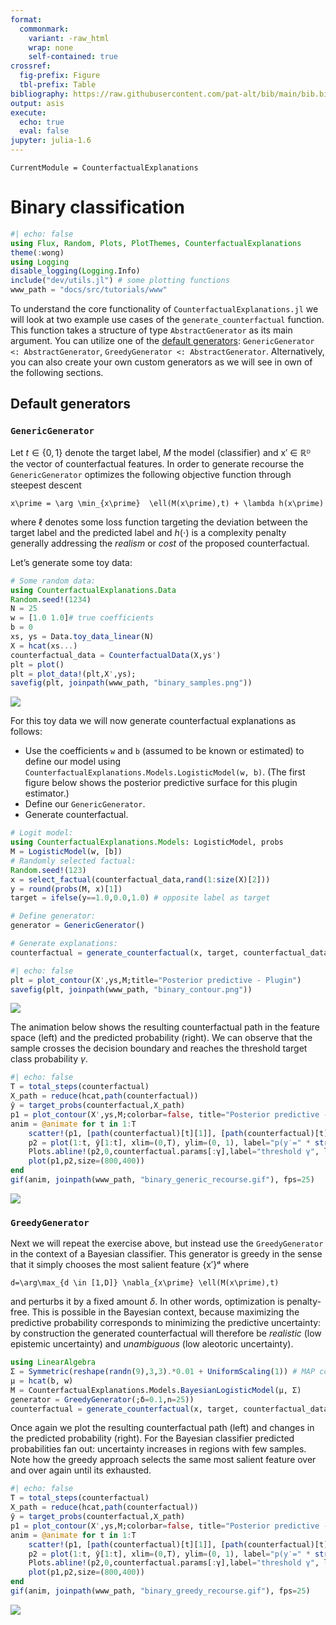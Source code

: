 ```yaml
---
format: 
  commonmark:
    variant: -raw_html
    wrap: none
    self-contained: true
crossref:
  fig-prefix: Figure
  tbl-prefix: Table
bibliography: https://raw.githubusercontent.com/pat-alt/bib/main/bib.bib
output: asis
execute: 
  echo: true
  eval: false
jupyter: julia-1.6
---
```


```@meta
CurrentModule = CounterfactualExplanations 
```

# Binary classification

```julia
#| echo: false
using Flux, Random, Plots, PlotThemes, CounterfactualExplanations
theme(:wong)
using Logging
disable_logging(Logging.Info)
include("dev/utils.jl") # some plotting functions
www_path = "docs/src/tutorials/www"
```

To understand the core functionality of `CounterfactualExplanations.jl` we will look at two example use cases of the `generate_counterfactual` function. This function takes a structure of type `AbstractGenerator` as its main argument. You can utilize one of the [default generators](#default-generators): `GenericGenerator <: AbstractGenerator`, `GreedyGenerator <: AbstractGenerator`. Alternatively, you can also create your own custom generators as we will see in own of the following sections. 

## Default generators

### `GenericGenerator`

Let $t\in\{0,1\}$ denote the target label, $M$ the model (classifier) and x′ ∈ ℝᴰ the vector of counterfactual features. In order to generate recourse the `GenericGenerator` optimizes the following objective function through steepest descent

```math
x\prime = \arg \min_{x\prime}  \ell(M(x\prime),t) + \lambda h(x\prime)
```

where $\ell$ denotes some loss function targeting the deviation between the target label and the predicted label and $h(\cdot)$ is a complexity penalty generally addressing the *realism* or *cost* of the proposed counterfactual. 

Let's generate some toy data:

```julia
# Some random data:
using CounterfactualExplanations.Data
Random.seed!(1234)
N = 25
w = [1.0 1.0]# true coefficients
b = 0
xs, ys = Data.toy_data_linear(N)
X = hcat(xs...)
counterfactual_data = CounterfactualData(X,ys')
plt = plot()
plt = plot_data!(plt,X',ys);
savefig(plt, joinpath(www_path, "binary_samples.png"))
```

![](www/binary_samples.png)

For this toy data we will now generate counterfactual explanations as follows:

- Use the coefficients `w` and `b` (assumed to be known or estimated) to define our model using `CounterfactualExplanations.Models.LogisticModel(w, b)`. (The first figure below shows the posterior predictive surface for this plugin estimator.)
- Define our `GenericGenerator`.
- Generate counterfactual.

```julia
# Logit model:
using CounterfactualExplanations.Models: LogisticModel, probs 
M = LogisticModel(w, [b])
# Randomly selected factual:
Random.seed!(123)
x = select_factual(counterfactual_data,rand(1:size(X)[2]))
y = round(probs(M, x)[1])
target = ifelse(y==1.0,0.0,1.0) # opposite label as target

# Define generator:
generator = GenericGenerator()

# Generate explanations:
counterfactual = generate_counterfactual(x, target, counterfactual_data, M, generator)
```

```julia
#| echo: false
plt = plot_contour(X',ys,M;title="Posterior predictive - Plugin")
savefig(plt, joinpath(www_path, "binary_contour.png"))
```

![](www/binary_contour.png)

The animation below shows the resulting counterfactual path in the feature space (left) and the predicted probability (right). We can observe that the sample crosses the decision boundary and reaches the threshold target class probability $\gamma$.

```julia
#| echo: false
T = total_steps(counterfactual)
X_path = reduce(hcat,path(counterfactual))
ŷ = target_probs(counterfactual,X_path)
p1 = plot_contour(X',ys,M;colorbar=false, title="Posterior predictive - Plugin")
anim = @animate for t in 1:T
    scatter!(p1, [path(counterfactual)[t][1]], [path(counterfactual)[t][2]], ms=5, color=Int(y), label="")
    p2 = plot(1:t, ŷ[1:t], xlim=(0,T), ylim=(0, 1), label="p(y′=" * string(target) * ")", title="Validity", lc=:black)
    Plots.abline!(p2,0,counterfactual.params[:γ],label="threshold γ", ls=:dash) # decision boundary
    plot(p1,p2,size=(800,400))
end
gif(anim, joinpath(www_path, "binary_generic_recourse.gif"), fps=25)
```

![](www/binary_generic_recourse.gif)

### `GreedyGenerator`

Next we will repeat the exercise above, but instead use the `GreedyGenerator` in the context of a Bayesian classifier. This generator is greedy in the sense that it simply chooses the most salient feature {x′}ᵈ where 

```math
d=\arg\max_{d \in [1,D]} \nabla_{x\prime} \ell(M(x\prime),t)
```

and perturbs it by a fixed amount $\delta$. In other words, optimization is penalty-free. This is possible in the Bayesian context, because maximizing the predictive probability corresponds to minimizing the predictive uncertainty: by construction the generated counterfactual will therefore be *realistic* (low epistemic uncertainty) and *unambiguous* (low aleotoric uncertainty).

```julia
using LinearAlgebra
Σ = Symmetric(reshape(randn(9),3,3).*0.01 + UniformScaling(1)) # MAP covariance matrix
μ = hcat(b, w)
M = CounterfactualExplanations.Models.BayesianLogisticModel(μ, Σ)
generator = GreedyGenerator(;δ=0.1,n=25))
counterfactual = generate_counterfactual(x, target, counterfactual_data, M, generator)
```

Once again we plot the resulting counterfactual path (left) and changes in the predicted probability (right). For the Bayesian classifier predicted probabilities fan out: uncertainty increases in regions with few samples. Note how the greedy approach selects the same most salient feature over and over again until its exhausted.

```julia
#| echo: false
T = total_steps(counterfactual)
X_path = reduce(hcat,path(counterfactual))
ŷ = target_probs(counterfactual,X_path)
p1 = plot_contour(X',ys,M;colorbar=false, title="Posterior predictive - Plugin")
anim = @animate for t in 1:T
    scatter!(p1, [path(counterfactual)[t][1]], [path(counterfactual)[t][2]], ms=5, color=Int(y), label="")
    p2 = plot(1:t, ŷ[1:t], xlim=(0,T), ylim=(0, 1), label="p(y′=" * string(target) * ")", title="Validity", lc=:black)
    Plots.abline!(p2,0,counterfactual.params[:γ],label="threshold γ", ls=:dash) # decision boundary
    plot(p1,p2,size=(800,400))
end
gif(anim, joinpath(www_path, "binary_greedy_recourse.gif"), fps=25)
```

![](www/binary_greedy_recourse.gif)

